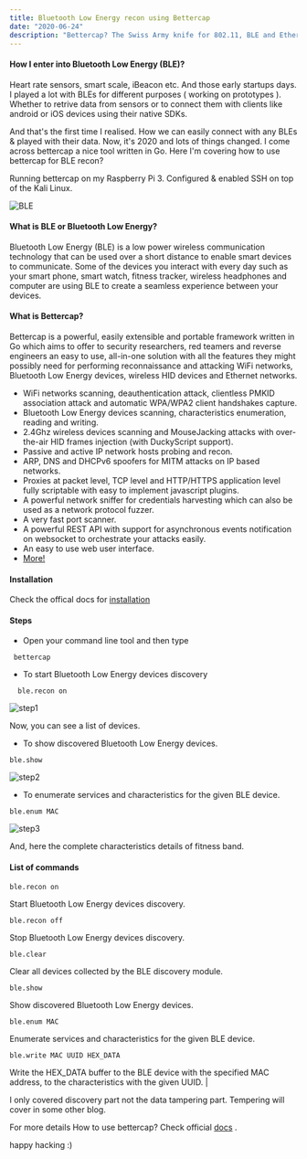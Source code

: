 ```yaml
---
title: Bluetooth Low Energy recon using Bettercap
date: "2020-06-24"
description: "Bettercap? The Swiss Army knife for 802.11, BLE and Ethernet networks reconnaissance and MITM attacks. "
---
```


#### How I enter into Bluetooth Low Energy (BLE)?

Heart rate sensors, smart scale, iBeacon etc. And those early startups days. I played
a lot with BLEs for different purposes ( working on prototypes ). Whether to retrive data from sensors
or to connect them with clients like android or iOS devices using their native
SDKs.

And that's the first time I realised. How we can easily connect with any BLEs & played with their data.
Now, it's 2020 and lots of things changed. I come across bettercap a nice tool written in Go. Here I'm covering
how to use bettercap for BLE recon?

Running bettercap on my Raspberry Pi 3. Configured & enabled SSH on top of the Kali Linux.

![BLE](ble.png)

#### What is BLE or Bluetooth Low Energy?

Bluetooth Low Energy (BLE) is a low power wireless communication technology that can be used over a short distance
to enable smart devices to communicate. Some of the devices you interact with every day such as your smart phone, smart
watch, fitness tracker, wireless headphones and computer are using BLE to create a seamless experience between your devices.

#### What is Bettercap?

Bettercap is a powerful, easily extensible and portable framework written in Go which aims to offer to
security researchers, red teamers and reverse engineers an easy to use, all-in-one solution with all the
features they might possibly need for performing reconnaissance and attacking WiFi networks, Bluetooth
Low Energy devices, wireless HID devices and Ethernet networks.

- WiFi networks scanning, deauthentication attack, clientless PMKID association attack and automatic WPA/WPA2 client handshakes capture.
- Bluetooth Low Energy devices scanning, characteristics enumeration, reading and writing.
- 2.4Ghz wireless devices scanning and MouseJacking attacks with over-the-air HID frames injection (with DuckyScript support).
- Passive and active IP network hosts probing and recon.
- ARP, DNS and DHCPv6 spoofers for MITM attacks on IP based networks.
- Proxies at packet level, TCP level and HTTP/HTTPS application level fully scriptable with easy to implement javascript plugins.
- A powerful network sniffer for credentials harvesting which can also be used as a network protocol fuzzer.
- A very fast port scanner.
- A powerful REST API with support for asynchronous events notification on websocket to orchestrate your attacks easily.
- An easy to use web user interface.
- [More!](https://www.bettercap.org/intro/)

#### Installation

Check the offical docs for [installation](https://www.bettercap.org/installation/)

#### Steps

- Open your command line tool and then type

```
 bettercap
```

- To start Bluetooth Low Energy devices discovery

```
  ble.recon on
```

![step1](step1.png)

Now, you can see a list of devices.

- To show discovered Bluetooth Low Energy devices.

```
ble.show
```

![step2](step2.png)

- To enumerate services and characteristics for the given BLE device.

```
ble.enum MAC
```

![step3](step3.png)

And, here the complete characteristics details of fitness band.

#### List of commands

```
ble.recon on
```

Start Bluetooth Low Energy devices discovery.

```
ble.recon off
```

Stop Bluetooth Low Energy devices discovery.

```
ble.clear
```

Clear all devices collected by the BLE discovery module.

```
ble.show
```

Show discovered Bluetooth Low Energy devices.

```
ble.enum MAC
```

Enumerate services and characteristics for the given BLE device.

```
ble.write MAC UUID HEX_DATA
```

Write the HEX_DATA buffer to the BLE device with the specified MAC address, to the characteristics with the given UUID. |

I only covered discovery part not the data tampering part. Tempering will cover in some other blog.

For more details How to use bettercap? Check official [docs](https://www.bettercap.org/modules/ble/) .

happy hacking :)
